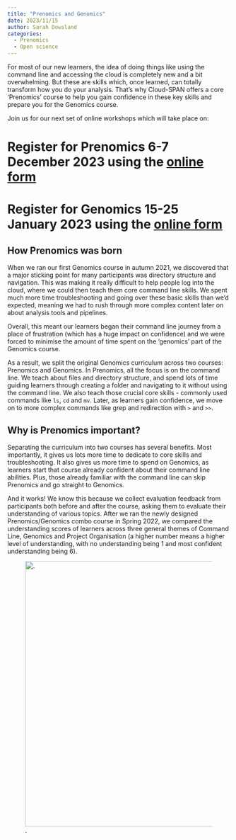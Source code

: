 ```yaml
---
title: "Prenomics and Genomics"
date: 2023/11/15
author: Sarah Dowsland
categories:
  - Prenomics
  - Open science
---
```


For most of our new learners, the idea of doing things like using the command line and accessing the cloud is completely new and a bit overwhelming. But these are skills which, once learned, can totally transform how you do your analysis. That’s why Cloud-SPAN offers a core ‘Prenomics’ course to help you gain confidence in these key skills and prepare you for the Genomics course.

Join us for our next set of online workshops which will take place on:


::: {.callout-note appearance="tip"}

# Register for Prenomics 6-7 December 2023 using the [online form](https://forms.gle/MnuYycBuBfkpX7R18)

# Register for Genomics 15-25 January 2023 using the [online form](https://forms.gle/Jwf4Hg1Kk6UKwbRo9)

:::

## **How Prenomics was born**

When we ran our first Genomics course in autumn 2021, we discovered that a major sticking point for many participants was directory structure and navigation. This was making it really difficult to help people log into the cloud, where we could then teach them core command line skills. We spent much more time troubleshooting and going over these basic skills than we’d expected, meaning we had to rush through more complex content later on about analysis tools and pipelines. 

Overall, this meant our learners began their command line journey from a place of frustration (which has a huge impact on confidence) and we were forced to minimise the amount of time spent on the ‘genomics’ part of the Genomics course.

As a result, we split the original Genomics curriculum across two courses: Prenomics and Genomics. In Prenomics, all the focus is on the command line. We teach about files and directory structure, and spend lots of time guiding learners through creating a folder and navigating to it without using the command line. We also teach those crucial core skills - commonly used commands like `ls`, `cd` and `mv`. Later, as learners gain confidence, we move on to more complex commands like grep and redirection with `>` and `>>`.

## **Why is Prenomics important?**

Separating the curriculum into two courses has several benefits. Most importantly, it gives us lots more time to dedicate to core skills and troubleshooting. It also gives us more time to spend on Genomics, as learners start that course already confident about their command line abilities. Plus, those already familiar with the command line can skip Prenomics and go straight to Genomics.

And it works! We know this because we collect evaluation feedback from participants both before and after the course, asking them to evaluate their understanding of various topics. After we ran the newly designed Prenomics/Genomics combo course in Spring 2022, we compared the understanding scores of learners across three general themes of Command Line, Genomics and Project Organisation (a higher number means a higher level of understanding, with no understanding being 1 and most confident understanding being 6).

![.](../../images/logo_cloud_only.PNG){fig-alt="A graphic showing the Cloud-SPAN logo." width="600"} 
